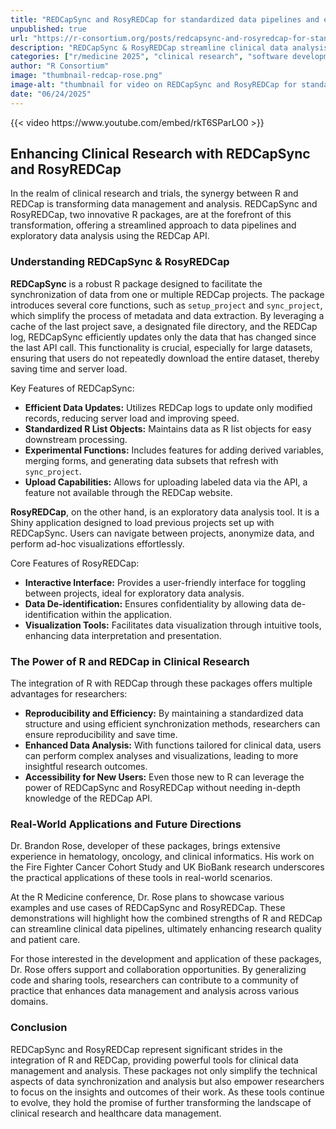 ```yaml
--- 
title: "REDCapSync and RosyREDCap for standardized data pipelines and exploratory data analysis" 
unpublished: true 
url: "https://r-consortium.org/posts/redcapsync-and-rosyredcap-for-standardized-data-pipelines-and-exploratory-data-analysis/"
description: "REDCapSync & RosyREDCap streamline clinical data analysis with R, enhancing research insights & efficiency." 
categories: ["r/medicine 2025", "clinical research", "software development", "healthcare"]
author: "R Consortium" 
image: "thumbnail-redcap-rose.png" 
image-alt: "thumbnail for video on REDCapSync and RosyREDCap for standardized data pipelines and exploratory data analysis" 
date: "06/24/2025" 
---
```


{{< video https://www.youtube.com/embed/rkT6SParLO0 >}}

## Enhancing Clinical Research with REDCapSync and RosyREDCap

In the realm of clinical research and trials, the synergy between R and REDCap is transforming data management and analysis. REDCapSync and RosyREDCap, two innovative R packages, are at the forefront of this transformation, offering a streamlined approach to data pipelines and exploratory data analysis using the REDCap API. 

### Understanding REDCapSync & RosyREDCap

**REDCapSync** is a robust R package designed to facilitate the synchronization of data from one or multiple REDCap projects. The package introduces several core functions, such as `setup_project` and `sync_project`, which simplify the process of metadata and data extraction. By leveraging a cache of the last project save, a designated file directory, and the REDCap log, REDCapSync efficiently updates only the data that has changed since the last API call. This functionality is crucial, especially for large datasets, ensuring that users do not repeatedly download the entire dataset, thereby saving time and server load.

Key Features of REDCapSync:

- **Efficient Data Updates:** Utilizes REDCap logs to update only modified records, reducing server load and improving speed.
- **Standardized R List Objects:** Maintains data as R list objects for easy downstream processing.
- **Experimental Functions:** Includes features for adding derived variables, merging forms, and generating data subsets that refresh with `sync_project`.
- **Upload Capabilities:** Allows for uploading labeled data via the API, a feature not available through the REDCap website.

**RosyREDCap**, on the other hand, is an exploratory data analysis tool. It is a Shiny application designed to load previous projects set up with REDCapSync. Users can navigate between projects, anonymize data, and perform ad-hoc visualizations effortlessly.

Core Features of RosyREDCap:

- **Interactive Interface:** Provides a user-friendly interface for toggling between projects, ideal for exploratory data analysis.
- **Data De-identification:** Ensures confidentiality by allowing data de-identification within the application.
- **Visualization Tools:** Facilitates data visualization through intuitive tools, enhancing data interpretation and presentation.

### The Power of R and REDCap in Clinical Research

The integration of R with REDCap through these packages offers multiple advantages for researchers:

- **Reproducibility and Efficiency:** By maintaining a standardized data structure and using efficient synchronization methods, researchers can ensure reproducibility and save time.
- **Enhanced Data Analysis:** With functions tailored for clinical data, users can perform complex analyses and visualizations, leading to more insightful research outcomes.
- **Accessibility for New Users:** Even those new to R can leverage the power of REDCapSync and RosyREDCap without needing in-depth knowledge of the REDCap API.

### Real-World Applications and Future Directions

Dr. Brandon Rose, developer of these packages, brings extensive experience in hematology, oncology, and clinical informatics. His work on the Fire Fighter Cancer Cohort Study and UK BioBank research underscores the practical applications of these tools in real-world scenarios.

At the R Medicine conference, Dr. Rose plans to showcase various examples and use cases of REDCapSync and RosyREDCap. These demonstrations will highlight how the combined strengths of R and REDCap can streamline clinical data pipelines, ultimately enhancing research quality and patient care.

For those interested in the development and application of these packages, Dr. Rose offers support and collaboration opportunities. By generalizing code and sharing tools, researchers can contribute to a community of practice that enhances data management and analysis across various domains.

### Conclusion

REDCapSync and RosyREDCap represent significant strides in the integration of R and REDCap, providing powerful tools for clinical data management and analysis. These packages not only simplify the technical aspects of data synchronization and analysis but also empower researchers to focus on the insights and outcomes of their work. As these tools continue to evolve, they hold the promise of further transforming the landscape of clinical research and healthcare data management.
